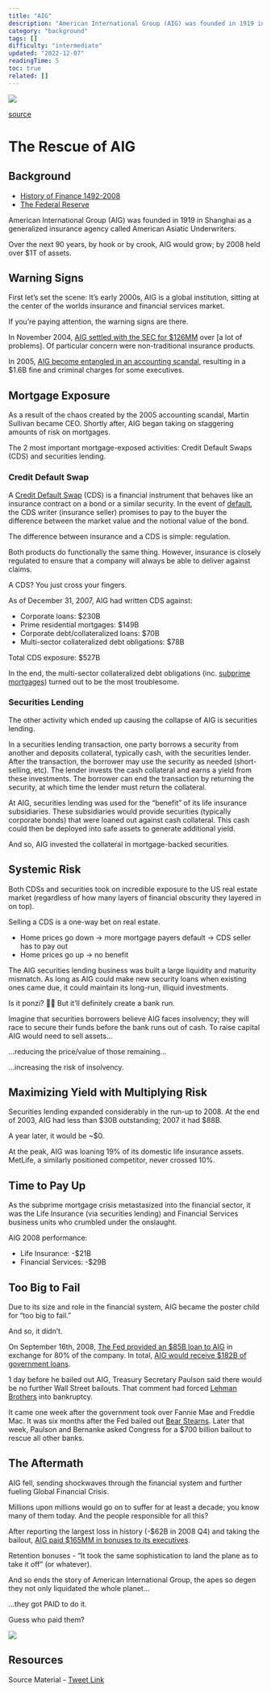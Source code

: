 ```yaml
---
title: "AIG"
description: "American International Group (AIG) was founded in 1919 in Shanghai as a generalized insurance agency called American Asiatic Underwriters."
category: "background"
tags: []
difficulty: "intermediate"
updated: "2022-12-07"
readingTime: 5
toc: true
related: []
---
```


![](/images/aig-banner.webp)

[source](https://fortune.com/company/aig/)

# The Rescue of AIG

## Background

*   [History of Finance 1492-2008](http://inevitableeth.com/home/background/history-finance)
*   [The Federal Reserve](http://inevitableeth.com/home/background/federal-reserve)

American International Group (AIG) was founded in 1919 in Shanghai as a generalized insurance agency called American Asiatic Underwriters. 

Over the next 90 years, by hook or by crook, AIG would grow; by 2008 held over $1T of assets. 

## Warning Signs

First let’s set the scene: It’s early 2000s, AIG is a global institution, sitting at the center of the worlds insurance and financial services market. 

If you’re paying attention, the warning signs are there. 

In November 2004, [AIG settled with the SEC for $126MM](https://www.sec.gov/news/press/2004-163.htm) over \[a lot of problems\]. Of particular concern were non-traditional insurance products.

In 2005, [AIG become entangled in an accounting scandal](https://www.cbsnews.com/news/aig-maurice-hank-greenberg-accounting-fraud-settlement/#:~:text=In%20May%202005%2C%20AIG%20restated,as%20intending%20to%20deceive%20regulators.), resulting in a $1.6B fine and criminal charges for some executives. 

## Mortgage Exposure

As a result of the chaos created by the 2005 accounting scandal, Martin Sullivan became CEO. Shortly after, AIG began taking on staggering amounts of risk on mortgages. 

The 2 most important mortgage-exposed activities: Credit Default Swaps (CDS) and securities lending.

### Credit Default Swap

A [Credit Default Swap](https://en.wikipedia.org/wiki/Credit_default_swap) (CDS) is a financial instrument that behaves like an insurance contract on a bond or a similar security. In the event of [default](https://en.wikipedia.org/wiki/Default_\(finance\)), the CDS writer (insurance seller) promises to pay to the buyer the difference between the market value and the notional value of the bond. 

The difference between insurance and a CDS is simple: regulation. 

Both products do functionally the same thing. However, insurance is closely regulated to ensure that a company will always be able to deliver against claims. 

A CDS? You just cross your fingers. 

As of December 31, 2007, AIG had written CDS against: 

*   Corporate loans: $230B
*   Prime residential mortgages: $149B
*   Corporate debt/collateralized loans: $70B
*   Multi-sector collateralized debt obligations: $78B

Total CDS exposure: $527B 

In the end, the multi-sector collateralized debt obligations (inc. [subprime mortgages](https://en.wikipedia.org/wiki/Subprime_lending)) turned out to be the most troublesome. 

### Securities Lending

The other activity which ended up causing the collapse of AIG is securities lending.

In a securities lending transaction, one party borrows a security from another and deposits collateral, typically cash, with the securities lender. After the transaction, the borrower may use the security as needed (short-selling, etc). The lender invests the cash collateral and earns a yield from these investments. The borrower can end the transaction by returning the security, at which time the lender must return the collateral.

At AIG, securities lending was used for the “benefit” of its life insurance subsidiaries. These subsidiaries would provide securities (typically corporate bonds) that were loaned out against cash collateral. This cash could then be deployed into safe assets to generate additional yield.

And so, AIG invested the collateral in mortgage-backed securities. 

## Systemic Risk

Both CDSs and securities took on incredible exposure to the US real estate market (regardless of how many layers of financial obscurity they layered in on top).

Selling a CDS is a one-way bet on real estate. 

*   Home prices go down → more mortgage payers default → CDS seller has to pay out
*   Home prices go up → no benefit

The AIG securities lending business was built a large liquidity and maturity mismatch. As long as AIG could make new security loans when existing ones came due, it could maintain its long-run, illiquid investments. 

Is it ponzi? 🤷‍♂️ But it’ll definitely create a bank run. 

Imagine that securities borrowers believe AIG faces insolvency; they will race to secure their funds before the bank runs out of cash. To raise capital AIG would need to sell assets… 

…reducing the price/value of those remaining… 

…increasing the risk of insolvency. 

## Maximizing Yield with Multiplying Risk

Securities lending expanded considerably in the run-up to 2008. At the end of 2003, AIG had less than $30B outstanding; 2007 it had $88B. 

A year later, it would be ~$0. 

At the peak, AIG was loaning 19% of its domestic life insurance assets. MetLife, a similarly positioned competitor, never crossed 10%. 

## Time to Pay Up

As the subprime mortgage crisis metastasized into the financial sector, it was the Life Insurance (via securities lending) and Financial Services business units who crumbled under the onslaught. 

AIG 2008 performance:

*   Life Insurance: -$21B
*   Financial Services: -$29B

## Too Big to Fail

Due to its size and role in the financial system, AIG became the poster child for “too big to fail.” 

And so, it didn’t.

On September 16th, 2008, [The Fed provided an $85B loan to AIG](https://www.federalreserve.gov/newsevents/pressreleases/other20080916a.htm) in exchange for 80% of the company. In total, [AIG would receive $182B of government loans](https://www.thebalancemoney.com/aig-bailout-cost-timeline-bonuses-causes-effects-3305693). 

1 day before he bailed out AIG, Treasury Secretary Paulson said there would be no further Wall Street bailouts. That comment had forced [Lehman Brothers](/background/lehman) into bankruptcy. 

It came one week after the government took over Fannie Mae and Freddie Mac. It was six months after the Fed bailed out [Bear Stearns](/background/bear-stearns). Later that week, Paulson and Bernanke asked Congress for a $700 billion bailout to rescue all other banks. 

## The Aftermath

AIG fell, sending shockwaves through the financial system and further fueling Global Financial Crisis. 

Millions upon millions would go on to suffer for at least a decade; you know many of them today. And the people responsible for all this? 

After reporting the largest loss in history (-$62B in 2008 Q4) and taking the bailout, [AIG paid $165MM in bonuses to its executives](https://www.nytimes.com/2009/03/15/business/15AIG.html). 

Retention bonuses - “It took the same sophistication to land the plane as to take it off” (or whatever).

And so ends the story of American International Group, the apes so degen they not only liquidated the whole planet…

…they got PAID to do it. 

Guess who paid them?

![](/images/aig-sam.png)

## Resources

Source Material - [Tweet Link](https://twitter.com/logarithmicrex/status/1558180354262937601)

